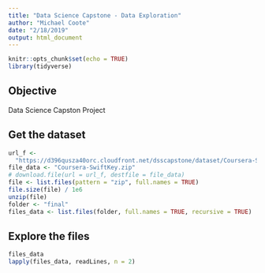 ```yaml
---
title: "Data Science Capstone - Data Exploration"
author: "Michael Coote"
date: "2/18/2019"
output: html_document
---
```


```r
knitr::opts_chunk$set(echo = TRUE)
library(tidyverse)
```

## Objective

Data Science Capston Project

## Get the dataset

```r
url_f <- 
  "https://d396qusza40orc.cloudfront.net/dsscapstone/dataset/Coursera-SwiftKey.zip"
file_data <- "Coursera-SwiftKey.zip"
# download.file(url = url_f, destfile = file_data)
file <- list.files(pattern = "zip", full.names = TRUE)
file.size(file) / 1e6
unzip(file)
folder <- "final"
files_data <- list.files(folder, full.names = TRUE, recursive = TRUE)
```

## Explore the files

```r
files_data
lapply(files_data, readLines, n = 2)
```

